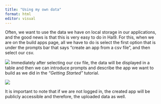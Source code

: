 ---
title: "Using my own data"
format: html
editor: visual
---

Often, we want to use the data we have on local storage in our applications, and the good news is that this is very easy to do in Hal9. For this, when we are on the build apps page, all we have to do is select the first option that is under the prompts bar that says "create an app from a csv file", and then select our csv.

![](images/65.png) Immediately after selecting our csv file, the data will be displayed in a table and then we can introduce prompts and describe the app we want to build as we did in the *"Getting Started"* tutorial.

![](images/6.gif)

It is important to note that if we are not logged in, the created app will be publicly accessible and therefore, the uploaded data as well.
